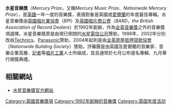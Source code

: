 {{UK music}}

'''水星音樂獎'''（''Mercury Prize''，又稱''Mercury Music Prize''、''Nationwide Mercury Prize''），是[[英國|英國]]一年一度的音樂獎，表揚對象是英國或[[愛爾蘭|愛爾蘭]]的年度最佳專輯。水星音樂獎由[[英國唱片業協會|英國唱片業協會]]（''BPI''）及[[英國唱片商公會|英國唱片商公會]]（''BARD''，''the British Association of Record Dealers''）於1992年創辦，作為[[全英音樂獎|全英音樂獎]]之外的音樂獎項選擇。水星音樂獎原是由現已倒閉的[[水星電信公司|水星電信公司]]贊助，1998年、2002年分別改由[[Technics|Technics]]、[[Panasonic|Panasonic]]贊助，2004年起則是由[[全英房屋抵押貸款協會|全英房屋抵押貸款協會]]（''Nationwide Building Society''）贊助。評審團是由英國及愛爾蘭的音樂家、音樂企業高層、[[記者|記者]]等[[唱片工業|唱片工業]]人士所組成，並且通常於七月公布提名專輯、九月舉行頒獎典禮。

== 相關網站 ==
*[https://www.webcitation.org/66wTfQ6nI?url=http://www.nationwidemercurys.com/ 水星音樂獎官方網站]

[[Category:英國音樂獎項|Category:英國音樂獎項]]
[[Category:1992年創辦的音樂獎|Category:1992年創辦的音樂獎]]
[[Category:英国年度活动|Category:英国年度活动]]